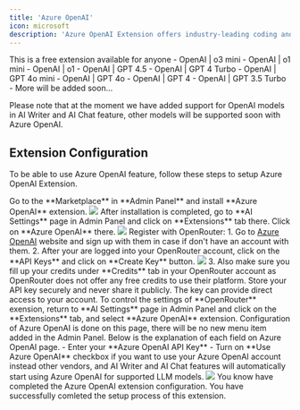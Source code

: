 ```yaml
---
title: 'Azure OpenAI'
icon: microsoft
description: 'Azure OpenAI Extension offers industry-leading coding and language AI models that you can fine-tune to your specific needs for a variety of use cases.'
---
```



<Check>
This is a free extension available for anyone
</Check>

<Card title="Supported LLM Models" >
- OpenAI | o3 mini
- OpenAI | o1 mini
- OpenAI | o1
- OpenAI | GPT 4.5
- OpenAI | GPT 4 Turbo
- OpenAI | GPT 4o mini
- OpenAI | GPT 4o
- OpenAI | GPT 4
- OpenAI | GPT 3.5 Turbo
- More will be added soon...
</Card>

<Note>Please note that at the moment we have added support for OpenAI models in AI Writer and AI Chat feature, other models will be supported soon with Azure OpenAI.</Note>

## Extension Configuration
To be able to use Azure OpenAI feature, follow these steps to setup Azure OpenAI Extension.

<Steps>
  <Step title="Step 1">
    Go to the **Marketplace** in **Admin Panel** and install **Azure OpenAI** extension.     
    <img src="/images/extensions/azure/openai-1.png" />    
  </Step>
  <Step title="Step 2">
    After installation is completed, go to **AI Settings** page in Admin Panel and click on **Extensions** tab there. Click on **Azure OpenAI** there. 
    <img src="/images/extensions/azure/openai-2.png" />
  </Step>
  <Step title="Step 3">
    Register with OpenRouter:
    1. Go to <a href="https://openrouter.ai/" target="_blank">Azure OpenAI</a> website and sign up with them in case if don't have an account with them.
    2. After your are logged into your OpenRouter account, click on the **API Keys** and click on **Create Key** button. 
        <img src="/images/extensions/openrouter/open-3.png" />
    3. Also make sure you fill up your credits under **Credits** tab in your OpenRouter account as OpenRouter does not offer any free credits to use their platform. 
        <Note>Store your API key securely and never share it publicly. The key can provide direct access to your account.</Note>
  </Step>
   <Step title="Step 4">
    To control the settings of **OpenRouter** exension, return to **AI Settings** page in Admin Panel and click on the **Extensions** tab, and select **Azure OpenAI** extension.
    Configuration of Azure OpenAI is done on this page, there will be no new menu item added in the Admin Panel. Below is the explanation of each field on Azure OpenAI page. 
    - Enter your **Azure OpenAI API Key**
    - Turn on **Use Azure OpenAI** checkbox if you want to use your Azure OpenAI account instead other vendors, and AI Writer and AI Chat features will automatically start using Azure OpenAI for supported LLM models. 
    <img src="/images/extensions/openrouter/open-4.png" />
  </Step>
  <Step title="Step 5">
    You know have completed the Azure OpenAI extension configuration.  
  </Step>
</Steps>

<Check>
You have successfully comleted the setup process of this extension.
</Check>



